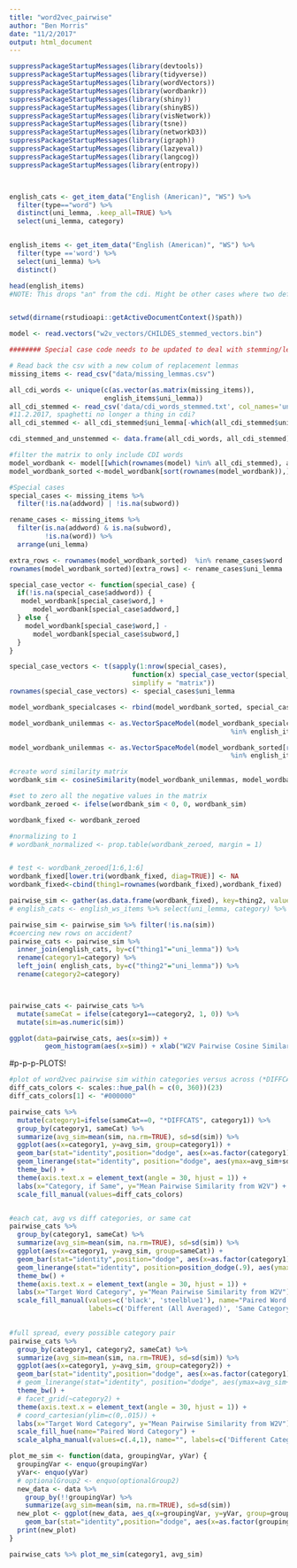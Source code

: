 ```yaml
---
title: "word2vec_pairwise"
author: "Ben Morris"
date: "11/2/2017"
output: html_document
---
```



```r
suppressPackageStartupMessages(library(devtools))
suppressPackageStartupMessages(library(tidyverse))
suppressPackageStartupMessages(library(wordVectors))
suppressPackageStartupMessages(library(wordbankr))
suppressPackageStartupMessages(library(shiny))
suppressPackageStartupMessages(library(shinyBS))
suppressPackageStartupMessages(library(visNetwork))
suppressPackageStartupMessages(library(tsne))
suppressPackageStartupMessages(library(networkD3))
suppressPackageStartupMessages(library(igraph))
suppressPackageStartupMessages(library(lazyeval))
suppressPackageStartupMessages(library(langcog))
suppressPackageStartupMessages(library(entropy))



english_cats <- get_item_data("English (American)", "WS") %>%
  filter(type=="word") %>%
  distinct(uni_lemma, .keep_all=TRUE) %>%
  select(uni_lemma, category)


english_items <- get_item_data("English (American)", "WS") %>%
  filter(type =='word') %>%
  select(uni_lemma) %>%
  distinct() 

head(english_items)
#NOTE: This drops "an" from the cdi. Might be other cases where two definitions map onto the same uni_lemma


setwd(dirname(rstudioapi::getActiveDocumentContext()$path))
```

```r
model <- read.vectors("w2v_vectors/CHILDES_stemmed_vectors.bin")

######## Special case code needs to be updated to deal with stemming/lemmatization ####### 

# Read back the csv with a new colum of replacement lemmas
missing_items <- read_csv("data/missing_lemmas.csv")

all_cdi_words <- unique(c(as.vector(as.matrix(missing_items)),
                        english_items$uni_lemma))
all_cdi_stemmed <- read_csv('data/cdi_words_stemmed.txt', col_names='uni_lemma')
#11.2.2017, spaghetti no longer a thing in cdi?
all_cdi_stemmed <- all_cdi_stemmed$uni_lemma[-which(all_cdi_stemmed$uni_lemma == "spaghetti")]

cdi_stemmed_and_unstemmed <- data.frame(all_cdi_words, all_cdi_stemmed)

#filter the matrix to only include CDI words
model_wordbank <- model[[which(rownames(model) %in% all_cdi_stemmed), average=FALSE]]
model_wordbank_sorted <-model_wordbank[sort(rownames(model_wordbank)),]

#Special cases
special_cases <- missing_items %>%
  filter(!is.na(addword) | !is.na(subword))

rename_cases <- missing_items %>%
  filter(is.na(addword) & is.na(subword),
         !is.na(word)) %>%
  arrange(uni_lemma)

extra_rows <- rownames(model_wordbank_sorted)  %in% rename_cases$word
rownames(model_wordbank_sorted)[extra_rows] <- rename_cases$uni_lemma

special_case_vector <- function(special_case) {
  if(!is.na(special_case$addword)) {
   model_wordbank[special_case$word,] + 
      model_wordbank[special_case$addword,]
  } else {
    model_wordbank[special_case$word,] - 
      model_wordbank[special_case$subword,]
  }
}

special_case_vectors <- t(sapply(1:nrow(special_cases), 
                               function(x) special_case_vector(special_cases[x,]), 
                               simplify = "matrix"))
rownames(special_case_vectors) <- special_cases$uni_lemma

model_wordbank_specialcases <- rbind(model_wordbank_sorted, special_case_vectors)

model_wordbank_unilemmas <- as.VectorSpaceModel(model_wordbank_specialcases[rownames(model_wordbank_specialcases)
                                                        %in% english_items$uni_lemma, ])

model_wordbank_unilemmas <- as.VectorSpaceModel(model_wordbank_sorted[rownames(model_wordbank_sorted)
                                                        %in% english_items$uni_lemma, ])

#create word similarity matrix
wordbank_sim <- cosineSimilarity(model_wordbank_unilemmas, model_wordbank_unilemmas)

#set to zero all the negative values in the matrix
wordbank_zeroed <- ifelse(wordbank_sim < 0, 0, wordbank_sim)
```





```r
wordbank_fixed <- wordbank_zeroed

#normalizing to 1
# wordbank_normalized <- prop.table(wordbank_zeroed, margin = 1)


# test <- wordbank_zeroed[1:6,1:6]
wordbank_fixed[lower.tri(wordbank_fixed, diag=TRUE)] <- NA
wordbank_fixed<-cbind(thing1=rownames(wordbank_fixed),wordbank_fixed)

pairwise_sim <- gather(as.data.frame(wordbank_fixed), key=thing2, value=sim, -thing1)
# english_cats <- english_ws_items %>% select(uni_lemma, category) %>% as.data.frame(.)

pairwise_sim <- pairwise_sim %>% filter(!is.na(sim))
#coercing new rows on accident?
pairwise_cats <- pairwise_sim %>% 
  inner_join(english_cats, by=c("thing1"="uni_lemma")) %>%
  rename(category1=category) %>% 
  left_join( english_cats, by=c("thing2"="uni_lemma")) %>%
  rename(category2=category)



pairwise_cats <- pairwise_cats %>% 
  mutate(sameCat = ifelse(category1==category2, 1, 0)) %>%
  mutate(sim=as.numeric(sim))

ggplot(data=pairwise_cats, aes(x=sim)) +
         geom_histogram(aes(x=sim)) + xlab("W2V Pairwise Cosine Similarity")
```


#p-p-p-PLOTS!
```r
#plot of word2vec pairwise sim within categories versus across (*DIFFCATS)
diff_cats_colors <- scales::hue_pal(h = c(0, 360))(23)
diff_cats_colors[1] <- "#000000"

pairwise_cats %>% 
  mutate(category1=ifelse(sameCat==0, "*DIFFCATS", category1)) %>%
  group_by(category1, sameCat) %>%
  summarize(avg_sim=mean(sim, na.rm=TRUE), sd=sd(sim)) %>%
  ggplot(aes(x=category1, y=avg_sim, group=category1)) +
  geom_bar(stat="identity",position="dodge", aes(x=as.factor(category1), y=avg_sim, fill=category1)) +
  geom_linerange(stat="identity", position="dodge", aes(ymax=avg_sim+sd, ymin=avg_sim-sd)) +
  theme_bw() +
  theme(axis.text.x = element_text(angle = 30, hjust = 1)) +
  labs(x="Category, if Same", y="Mean Pairwise Similarity from W2V") +
  scale_fill_manual(values=diff_cats_colors)


#each cat, avg vs diff categories, or same cat
pairwise_cats %>% 
  group_by(category1, sameCat) %>%
  summarize(avg_sim=mean(sim, na.rm=TRUE), sd=sd(sim)) %>%
  ggplot(aes(x=category1, y=avg_sim, group=sameCat)) +
  geom_bar(stat="identity",position="dodge", aes(x=as.factor(category1), y=avg_sim, fill=as.factor(sameCat))) +
  geom_linerange(stat="identity", position=position_dodge(.9), aes(ymax=avg_sim+sd, ymin=avg_sim-sd)) +
  theme_bw() +
  theme(axis.text.x = element_text(angle = 30, hjust = 1)) +
  labs(x="Target Word Category", y="Mean Pairwise Similarity from W2V") +
  scale_fill_manual(values=c('black', 'steelblue1'), name="Paired Word Category", 
                    labels=c('Different (All Averaged)', 'Same Category'))
  

#full spread, every possible category pair
pairwise_cats %>% 
  group_by(category1, category2, sameCat) %>%
  summarize(avg_sim=mean(sim, na.rm=TRUE), sd=sd(sim)) %>%
  ggplot(aes(x=category1, y=avg_sim, group=category2)) +
  geom_bar(stat="identity",position="dodge", aes(x=as.factor(category1), y=avg_sim, fill=category2, alpha=as.factor(sameCat))) +
  # geom_linerange(stat="identity", position="dodge", aes(ymax=avg_sim+sd, ymin=avg_sim-sd, color=category2)) +
  theme_bw() +
  # facet_grid(~category2) +
  theme(axis.text.x = element_text(angle = 30, hjust = 1)) +
  # coord_cartesian(ylim=c(0,.015)) +
  labs(x="Target Word Category", y="Mean Pairwise Similarity from W2V") +
  scale_fill_hue(name="Paired Word Category") +
  scale_alpha_manual(values=c(.4,1), name="", labels=c('Different Categories', 'Same Categories'))


```

```r
plot_me_sim <- function(data, groupingVar, yVar) {
  groupingVar <- enquo(groupingVar)
  yVar<- enquo(yVar)
  # optionalGroup2 <- enquo(optionalGroup2)
  new_data <- data %>%
    group_by(!!groupingVar) %>%
    summarize(avg_sim=mean(sim, na.rm=TRUE), sd=sd(sim))
  new_plot <- ggplot(new_data, aes_q(x=groupingVar, y=yVar, group=groupingVar)) +
    geom_bar(stat="identity",position="dodge", aes(x=as.factor(groupingVar), y=yVar, fill=groupingVar, color=groupingVar)) 
  print(new_plot)
}

pairwise_cats %>% plot_me_sim(category1, avg_sim)

```



